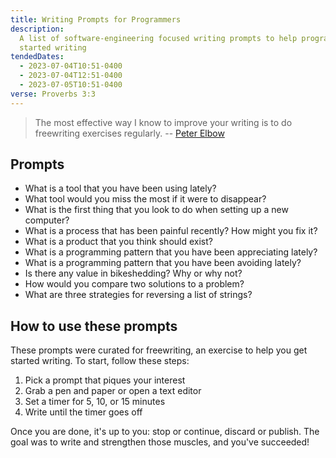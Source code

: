 ```yaml
---
title: Writing Prompts for Programmers
description:
  A list of software-engineering focused writing prompts to help programmers get
  started writing
tendedDates:
  - 2023-07-04T10:51-0400
  - 2023-07-04T12:51-0400
  - 2023-07-05T10:51-0400
verse: Proverbs 3:3
---
```



> The most effective way I know to improve your writing is to do freewriting
> exercises regularly. --
> [Peter Elbow](https://www.research.ucsb.edu/sites/default/files/RD/docs/FREEWRITING-by-Peter-Elbow.pdf)

## Prompts

<RandomPrompt>

- What is a tool that you have been using lately?
- What tool would you miss the most if it were to disappear?
- What is the first thing that you look to do when setting up a new computer?
- What is a process that has been painful recently? How might you fix it?
- What is a product that you think should exist?
- What is a programming pattern that you have been appreciating lately?
- What is a programming pattern that you have been avoiding lately?
- Is there any value in bikeshedding? Why or why not?
- How would you compare two solutions to a problem?
- What are three strategies for reversing a list of strings?

</RandomPrompt>

## How to use these prompts

These prompts were curated for freewriting, an exercise to help you get started
writing. To start, follow these steps:

1. Pick a prompt that piques your interest
2. Grab a pen and paper or open a text editor
3. Set a timer for 5, 10, or 15 minutes
4. Write until the timer goes off

Once you are done, it's up to you: stop or continue, discard or publish. The
goal was to write and strengthen those muscles, and you've succeeded!

